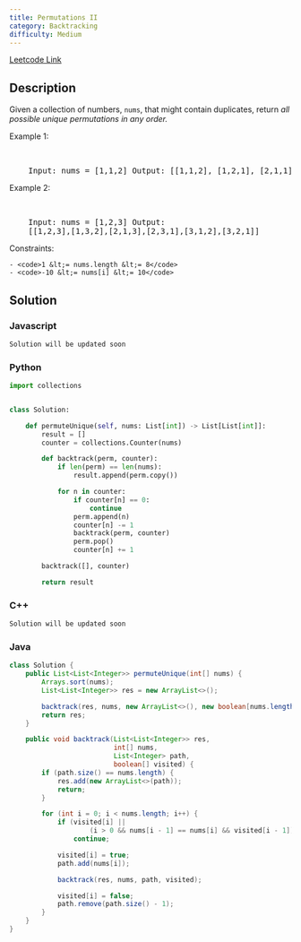 ```yaml
---
title: Permutations II
category: Backtracking
difficulty: Medium
---
```


<Callout>

[Leetcode Link](https://leetcode.com/problems/permutations-ii)

</Callout>

## Description

Given a collection of numbers, <code>nums</code>, that might contain duplicates, return _all possible unique permutations in any order._

Example 1:

<br />
<pre className="overflow-x-auto">
	Input: nums = [1,1,2] Output: [[1,1,2], [1,2,1], [2,1,1]]
</pre>

Example 2:

<br />
<pre className="overflow-x-auto">
	Input: nums = [1,2,3] Output:
	[[1,2,3],[1,3,2],[2,1,3],[2,3,1],[3,1,2],[3,2,1]]
</pre>

Constraints:

    - <code>1 &lt;= nums.length &lt;= 8</code>
    - <code>-10 &lt;= nums[i] &lt;= 10</code>

## Solution

### Javascript

```javascript
Solution will be updated soon
```

### Python

```python
import collections


class Solution:

    def permuteUnique(self, nums: List[int]) -> List[List[int]]:
        result = []
        counter = collections.Counter(nums)

        def backtrack(perm, counter):
            if len(perm) == len(nums):
                result.append(perm.copy())

            for n in counter:
                if counter[n] == 0:
                    continue
                perm.append(n)
                counter[n] -= 1
                backtrack(perm, counter)
                perm.pop()
                counter[n] += 1

        backtrack([], counter)

        return result

```

### C++

```cpp
Solution will be updated soon
```

### Java

```java
class Solution {
    public List<List<Integer>> permuteUnique(int[] nums) {
        Arrays.sort(nums);
        List<List<Integer>> res = new ArrayList<>();

        backtrack(res, nums, new ArrayList<>(), new boolean[nums.length]);
        return res;
    }

    public void backtrack(List<List<Integer>> res,
                          int[] nums,
                          List<Integer> path,
                          boolean[] visited) {
        if (path.size() == nums.length) {
            res.add(new ArrayList<>(path));
            return;
        }

        for (int i = 0; i < nums.length; i++) {
            if (visited[i] ||
                    (i > 0 && nums[i - 1] == nums[i] && visited[i - 1]))
                continue;

            visited[i] = true;
            path.add(nums[i]);

            backtrack(res, nums, path, visited);

            visited[i] = false;
            path.remove(path.size() - 1);
        }
    }
}

```

